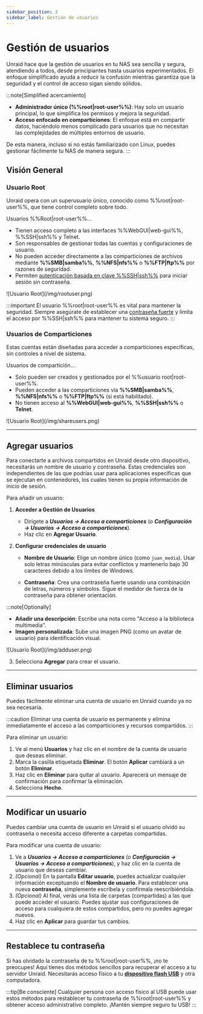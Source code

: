 ```yaml
---
sidebar_position: 3
sidebar_label: Gestión de usuarios
---
```



# Gestión de usuarios

Unraid hace que la gestión de usuarios en tu NAS sea sencilla y segura, atendiendo a todos, desde principiantes hasta usuarios experimentados. El enfoque simplificado ayuda a reducir la confusión mientras garantiza que la seguridad y el control de acceso sigan siendo sólidos.

:::note[Simplified acercamiento]

- **Administrador único (%%root|root-user%%)**: Hay solo un usuario principal, lo que simplifica los permisos y mejora la seguridad.
- **Acceso enfocado en comparticiones**: El enfoque está en compartir datos, haciéndolo menos complicado para usuarios que no necesitan las complejidades de múltiples entornos de usuario.

De esta manera, incluso si no estás familiarizado con Linux, puedes gestionar fácilmente tu NAS de manera segura.
:::

## Visión General

### Usuario Root

Unraid opera con un superusuario único, conocido como %%root|root-user%%, que tiene control completo sobre todo.

Usuarios %%Root|root-user%%...

- Tienen acceso completo a las interfaces %%WebGUI|web-gui%%, %%SSH|ssh%% y Telnet.
- Son responsables de gestionar todas las cuentas y configuraciones de usuario.
- No pueden acceder directamente a las comparticiones de archivos mediante **%%SMB|samba%%**, **%%NFS|nfs%%** o **%%FTP|ftp%%** por razones de seguridad.
- Permiten [autenticación basada en clave %%SSH|ssh%%](../../system-administration/advanced-tools/command-line-interface.mdx#accessing-the-terminal) para iniciar sesión sin contraseña.

<div style={{ margin: 'auto', maxWidth: '359px', display: 'flex', flexDirection: 'column', alignItems: 'center' }}>
  ![Usuario Root](/img/rootuser.png)
</div>

:::important
El usuario %%root|root-user%% es vital para mantener la seguridad. Siempre asegúrate de establecer una [contraseña fuerte](./security-fundamentals.mdx#set-a-strong-root-password) y limita el acceso por %%SSH|ssh%% para mantener tu sistema seguro.
:::

### Usuarios de Comparticiones

Estas cuentas están diseñadas para acceder a comparticiones específicas, sin controles a nivel de sistema.

Usuarios de compartición...

- Solo pueden ser creados y gestionados por el %%usuario root|root-user%%.
- Pueden acceder a las comparticiones vía **%%SMB|samba%%**, **%%NFS|nfs%%** o **%%FTP|ftp%%** (si está habilitado).
- No tienen acceso al **%%WebGUI|web-gui%%**, **%%SSH|ssh%%** o **Telnet**.

<div style={{ margin: 'auto', maxWidth: '359px', display: 'flex', flexDirection: 'column', alignItems: 'center' }}>
  ![Usuario Root](/img/shareusers.png)
</div>

---

## Agregar usuarios

Para conectarte a archivos compartidos en Unraid desde otro dispositivo, necesitarás un nombre de usuario y contraseña. Estas credenciales son independientes de las que podrías usar para aplicaciones específicas que se ejecutan en contenedores, los cuales tienen su propia información de inicio de sesión.

Para añadir un usuario:

1. **Acceder a Gestión de Usuarios**
   - Dirígete a ***Usuarios → Acceso a comparticiones*** (o ***Configuración → Usuarios → Acceso a comparticiones***).
   - Haz clic en **Agregar Usuario**.

2. **Configurar credenciales de usuario**
   - **Nombre de Usuario**: Elige un nombre único (como `juan_media`). Usar solo letras minúsculas para evitar conflictos y mantenerlo bajo 30 caracteres debido a los límites de Windows.

   - **Contraseña**: Crea una contraseña fuerte usando una combinación de letras, números y símbolos. Sigue el medidor de fuerza de la contraseña para obtener orientación.

:::note\[Optionally]

- **Añadir una descripción**: Escribe una nota como "Acceso a la biblioteca multimedia".
- **Imagen personalizada**: Sube una imagen PNG (como un avatar de usuario) para identificación visual.

<div style={{ margin: 'auto', maxWidth: '359px', display: 'flex', flexDirection: 'column', alignItems: 'center' }}>
  ![Usuario Root](/img/adduser.png)
</div>

3. Selecciona **Agregar** para crear el usuario.

---

## Eliminar usuarios

Puedes fácilmente eliminar una cuenta de usuario en Unraid cuando ya no sea necesaria.

:::caution
Eliminar una cuenta de usuario es permanente y elimina inmediatamente el acceso a las comparticiones y recursos compartidos.
:::

Para eliminar un usuario:

1. Ve al menú **Usuarios** y haz clic en el nombre de la cuenta de usuario que deseas eliminar.
2. Marca la casilla etiquetada **Eliminar**. El botón **Aplicar** cambiará a un botón **Eliminar**.
3. Haz clic en **Eliminar** para quitar al usuario. Aparecerá un mensaje de confirmación para confirmar la eliminación.
4. Selecciona **Hecho**.

---

## Modificar un usuario

Puedes cambiar una cuenta de usuario en Unraid si el usuario olvidó su contraseña o necesita acceso diferente a carpetas compartidas.

Para modificar una cuenta de usuario:

1. Ve a ***Usuarios → Acceso a comparticiones*** (o ***Configuración → Usuarios → Acceso a comparticiones***), y haz clic en la cuenta de usuario que deseas cambiar.
2. *(Opcional)* En la pantalla **Editar usuario**, puedes actualizar cualquier información exceptuando el **Nombre de usuario**. Para establecer una nueva **contraseña**, simplemente escríbela y confírmala reescribiéndola.
3. *(Opcional)* Al final, verás una lista de carpetas (compartidas) a las que puede acceder el usuario. Puedes ajustar sus configuraciones de acceso para cualquiera de estos compartidos, pero no puedes agregar nuevos.
4. Haz clic en **Aplicar** para guardar tus cambios.

---

## Restablece tu contraseña

Si has olvidado la contraseña de tu %%root|root-user%%, ¡no te preocupes! Aquí tienes dos métodos sencillos para recuperar el acceso a tu servidor Unraid. Necesitarás acceso físico a tu **[dispositivo flash USB](../../system-administration/maintain-and-update/changing-the-flash-device.mdx)** y otra computadora.

<Tabs>
  <TabItem value="básico" label="Básico" default>
    <ResetPasswordBasic />
  </TabItem>

  <TabItem value="avanzado" label="Avanzado">
    <ResetPasswordAdvanced />
  </TabItem>
</Tabs>

:::tip[Be consciente]
Cualquier persona con acceso físico al USB puede usar estos métodos para restablecer tu contraseña de %%root|root-user%% y obtener acceso administrativo completo. ¡Mantén siempre seguro tu USB!
:::
